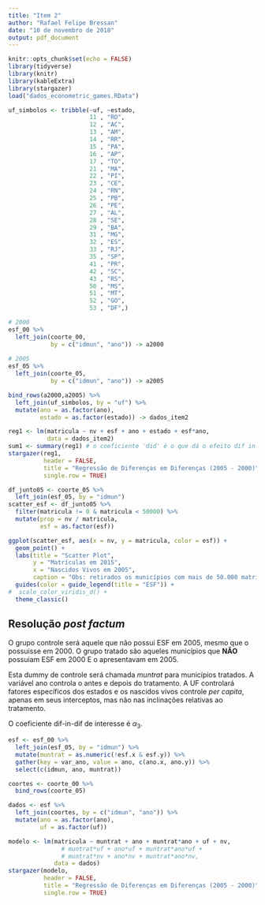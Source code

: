 ```yaml
---
title: "Item 2"
author: "Rafael Felipe Bressan"
date: "10 de novembro de 2018"
output: pdf_document
---
```


```r
knitr::opts_chunk$set(echo = FALSE)
library(tidyverse)
library(knitr)
library(kableExtra)
library(stargazer)
load("dados_econometric_games.RData")
```

```r
uf_simbolos <- tribble(~uf, ~estado,
                       11 , "RO",
                       12 , "AC",
                       13 , "AM",
                       14 , "RR",
                       15 , "PA",
                       16 , "AP",
                       17 , "TO",
                       21 , "MA",
                       22 , "PI",
                       23 , "CE",
                       24 , "RN",
                       25 , "PB",
                       26 , "PE",
                       27 , "AL",
                       28 , "SE",
                       29 , "BA",
                       31 , "MG",
                       32 , "ES",
                       33 , "RJ",
                       35 , "SP",
                       41 , "PR",
                       42 , "SC",
                       43 , "RS",
                       50 , "MS",
                       51 , "MT",
                       52 , "GO",
                       53 , "DF",)
```

```r
# 2000
esf_00 %>% 
  left_join(coorte_00,
            by = c("idmun", "ano")) -> a2000
       
# 2005
esf_05 %>% 
  left_join(coorte_05,
            by = c("idmun", "ano")) -> a2005

bind_rows(a2000,a2005) %>% 
  left_join(uf_simbolos, by = "uf") %>% 
  mutate(ano = as.factor(ano),
         estado = as.factor(estado)) -> dados_item2
```


```r
reg1 <- lm(matricula ~ nv + esf + ano + estado + esf*ano, 
           data = dados_item2)
sum1 <- summary(reg1) # o coeficiente 'did' é o que dá o efeito dif in dif
stargazer(reg1,
          header = FALSE,
          title = "Regressão de Diferenças em Diferenças (2005 - 2000)",
          single.row = TRUE)
```

```r
df_junto05 <- coorte_05 %>% 
  left_join(esf_05, by = "idmun")
scatter_esf <- df_junto05 %>% 
  filter(matricula != 0 & matricula < 50000) %>% 
  mutate(prop = nv / matricula,
         esf = as.factor(esf))

ggplot(scatter_esf, aes(x = nv, y = matricula, color = esf)) +
  geom_point() +
  labs(title = "Scatter Plot",
       y = "Matrículas em 2015",
       x = "Nascidos Vivos em 2005",
       caption = "Obs: retirados os municípios com mais de 50.000 matrículas") +
  guides(color = guide_legend(title = "ESF")) +
#  scale_color_viridis_d() +
  theme_classic()
```

## Resolução _post factum_

O grupo controle será aquele que não possui ESF em 2005, mesmo que o possuisse em 2000. O grupo tratado são aqueles municípios que **NÃO** possuiam ESF em 2000 E o apresentavam em 2005. 

Esta dummy de controle será chamada _muntrat_ para municípios tratados. A variável ano controla o antes e depois do tratamento. A UF controlará fatores específicos dos estados e os nascidos vivos controle _per capita_, apenas em seus interceptos, mas não nas inclinações relativas ao tratamento.

\begin{align*}
mat&=\alpha_0+\alpha_1 muntrat+\alpha_2 ano + \alpha_3 muntrat*ano + \\
& + \beta_0 UF + \gamma_0 NV + \epsilon
\end{align*}

O coeficiente dif-in-dif de interesse é $\alpha_3$.

```r
esf <- esf_00 %>% 
  left_join(esf_05, by = "idmun") %>% 
  mutate(muntrat = as.numeric(!esf.x & esf.y)) %>% 
  gather(key = var_ano, value = ano, c(ano.x, ano.y)) %>% 
  select(c(idmun, ano, muntrat)) 

coortes <- coorte_00 %>% 
  bind_rows(coorte_05)

dados <- esf %>% 
  left_join(coortes, by = c("idmun", "ano")) %>% 
  mutate(ano = as.factor(ano),
         uf = as.factor(uf))

modelo <- lm(matricula ~ muntrat + ano + muntrat*ano + uf + nv,
               # muntrat*uf + ano*uf + muntrat*ano*uf +
               # muntrat*nv + ano*nv + muntrat*ano*nv,
             data = dados)
stargazer(modelo,
          header = FALSE,
          title = "Regressão de Diferenças em Diferenças (2005 - 2000)",
          single.row = TRUE)
```
